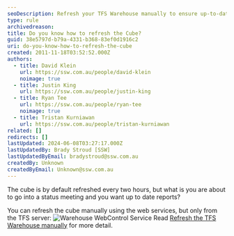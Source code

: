 ```yaml
---
seoDescription: Refresh your TFS Warehouse manually to ensure up-to-date reports and status meetings with the latest data.
type: rule
archivedreason:
title: Do you know how to refresh the Cube?
guid: 38e5797d-b79a-4331-b368-83ef0d1916c2
uri: do-you-know-how-to-refresh-the-cube
created: 2011-11-18T03:52:52.000Z
authors:
  - title: David Klein
    url: https://ssw.com.au/people/david-klein
    noimage: true
  - title: Justin King
    url: https://ssw.com.au/people/justin-king
  - title: Ryan Tee
    url: https://ssw.com.au/people/ryan-tee
    noimage: true
  - title: Tristan Kurniawan
    url: https://ssw.com.au/people/tristan-kurniawan
related: []
redirects: []
lastUpdated: 2024-06-08T03:27:17.000Z
lastUpdatedBy: Brady Stroud [SSW]
lastUpdatedByEmail: bradystroud@ssw.com.au
createdBy: Unknown
createdByEmail: Unknown@ssw.com.au
---
```


The cube is by default refreshed every two hours, but what is you are about to go into a status meeting and you want up to date reports?

You can refresh the cube manually using the web services, but only from the TFS server:
![Warehouse WebControl Service ](WarehouseWebControlService.jpg)
Read [Refresh the TFS Warehouse manually](http://www.ewaldhofman.nl/post/2009/11/25/Refresh-the-TFS-Warehouse-manually.aspx) for more detail.

